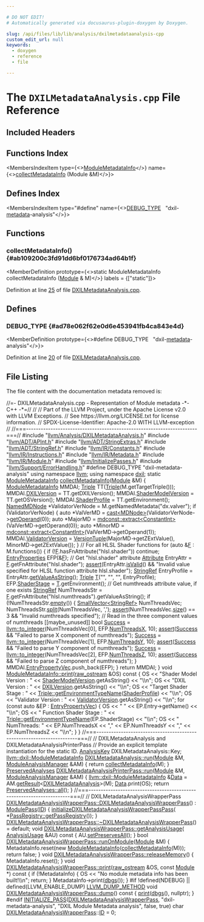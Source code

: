 ```yaml
---

# DO NOT EDIT!
# Automatically generated via docusaurus-plugin-doxygen by Doxygen.

slug: /api/files/lib/lib/analysis/dxilmetadataanalysis-cpp
custom_edit_url: null
keywords:
  - doxygen
  - reference
  - file

---
```





# The `DXILMetadataAnalysis.cpp` File Reference

<DoxygenPage pluginConfig={pluginConfig}>



## Included Headers

<IncludesList>
<IncludesListItem
  filePath="llvm/Analysis/DXILMetadataAnalysis.h"
  permalink="/docs/api/files/include/include/llvm/include/llvm/analysis/dxilmetadataanalysis-h"
  isLocal="true" />
<IncludesListItem
  filePath="llvm/ADT/APInt.h"
  permalink="/docs/api/files/include/include/llvm/include/llvm/adt/apint-h"
  isLocal="true" />
<IncludesListItem
  filePath="llvm/ADT/StringExtras.h"
  permalink="/docs/api/files/include/include/llvm/include/llvm/adt/stringextras-h"
  isLocal="true" />
<IncludesListItem
  filePath="llvm/ADT/StringRef.h"
  permalink="/docs/api/files/include/include/llvm/include/llvm/adt/stringref-h"
  isLocal="true" />
<IncludesListItem
  filePath="llvm/IR/Constants.h"
  permalink="/docs/api/files/include/include/llvm/include/llvm/ir/constants-h"
  isLocal="true" />
<IncludesListItem
  filePath="llvm/IR/Instructions.h"
  permalink="/docs/api/files/include/include/llvm/include/llvm/ir/instructions-h"
  isLocal="true" />
<IncludesListItem
  filePath="llvm/IR/Metadata.h"
  permalink="/docs/api/files/include/include/llvm/include/llvm/ir/metadata-h"
  isLocal="true" />
<IncludesListItem
  filePath="llvm/IR/Module.h"
  permalink="/docs/api/files/include/include/llvm/include/llvm/ir/module-h"
  isLocal="true" />
<IncludesListItem
  filePath="llvm/InitializePasses.h"
  permalink="/docs/api/files/include/include/llvm/initializepasses-h"
  isLocal="true" />
<IncludesListItem
  filePath="llvm/Support/ErrorHandling.h"
  permalink="/docs/api/files/include/include/llvm/include/llvm/support/errorhandling-h"
  isLocal="true" />
</IncludesList>

## Functions Index

<MembersIndex>

<MembersIndexItem
  type={<><a href="/docs/api/structs/llvm/dxil/modulemetadatainfo">ModuleMetadataInfo</a></>}
  name={<><a href="#ab109200c3fd91dd6bf0176734ad64b1f">collectMetadataInfo</a> (Module &amp;M)</>}>
</MembersIndexItem>

</MembersIndex>

## Defines Index

<MembersIndex>

<MembersIndexItem
  type="#define"
  name={<><a href="#ad78e062f62e0d6e453941fb4ca843e4d">DEBUG&#95;TYPE</a>&nbsp;&nbsp;&nbsp;&quot;dxil-<a href="/docs/api/files/lib/lib/target/lib/target/amdgpu/amdgpuannotateuniformvalues-cpp/#a3cd36c33be3dfbc64aa6da755a47e6b1">metadata</a>-analysis&quot;</>}>
</MembersIndexItem>

</MembersIndex>


<SectionDefinition>

## Functions

### collectMetadataInfo() {#ab109200c3fd91dd6bf0176734ad64b1f}

<MemberDefinition
  prototype={<>static ModuleMetadataInfo collectMetadataInfo (<a href="/docs/api/classes/llvm/module">Module</a> &amp; M)</>}
  labels = {["static"]}>

Definition at line <a href="#l00025">25</a> of file <a href="/docs/api/files/lib/lib/analysis/dxilmetadataanalysis-cpp">DXILMetadataAnalysis.cpp</a>.
</MemberDefinition>

</SectionDefinition>

<SectionDefinition>

## Defines

### DEBUG&#95;TYPE {#ad78e062f62e0d6e453941fb4ca843e4d}

<MemberDefinition
  prototype={<>#define DEBUG&#95;TYPE&nbsp;&nbsp;&nbsp;&quot;dxil-<a href="/docs/api/files/lib/lib/target/lib/target/amdgpu/amdgpuannotateuniformvalues-cpp/#a3cd36c33be3dfbc64aa6da755a47e6b1">metadata</a>-analysis&quot;</>}>

Definition at line <a href="#l00020">20</a> of file <a href="/docs/api/files/lib/lib/analysis/dxilmetadataanalysis-cpp">DXILMetadataAnalysis.cpp</a>.
</MemberDefinition>

</SectionDefinition>

## File Listing

The file content with the documentation metadata removed is:

<ProgramListing>

<Link id="l00001" /><CodeLine lineNumber="1"><Highlight kind="comment">//=- DXILMetadataAnalysis.cpp - Representation of Module metadata -&#42;- C++ -&#42;=//</Highlight><Highlight kind="normal"></Highlight></CodeLine>
<Link id="l00002" /><CodeLine lineNumber="2"><Highlight kind="normal"></Highlight><Highlight kind="comment">//</Highlight><Highlight kind="normal"></Highlight></CodeLine>
<Link id="l00003" /><CodeLine lineNumber="3"><Highlight kind="normal"></Highlight><Highlight kind="comment">// Part of the LLVM Project, under the Apache License v2.0 with LLVM Exceptions.</Highlight><Highlight kind="normal"></Highlight></CodeLine>
<Link id="l00004" /><CodeLine lineNumber="4"><Highlight kind="normal"></Highlight><Highlight kind="comment">// See https://llvm.org/LICENSE.txt for license information.</Highlight><Highlight kind="normal"></Highlight></CodeLine>
<Link id="l00005" /><CodeLine lineNumber="5"><Highlight kind="normal"></Highlight><Highlight kind="comment">// SPDX-License-Identifier: Apache-2.0 WITH LLVM-exception</Highlight><Highlight kind="normal"></Highlight></CodeLine>
<Link id="l00006" /><CodeLine lineNumber="6"><Highlight kind="normal"></Highlight><Highlight kind="comment">//</Highlight><Highlight kind="normal"></Highlight></CodeLine>
<Link id="l00007" /><CodeLine lineNumber="7"><Highlight kind="normal"></Highlight><Highlight kind="comment">//===----------------------------------------------------------------------===//</Highlight><Highlight kind="normal"></Highlight></CodeLine>
<Link id="l00008" /><CodeLine lineNumber="8"><Highlight kind="normal"></Highlight></CodeLine>
<Link id="l00009" /><CodeLine lineNumber="9"><Highlight kind="normal"></Highlight><Highlight kind="preprocessor">#include &quot;<a href="/docs/api/files/include/include/llvm/include/llvm/analysis/dxilmetadataanalysis-h">llvm/Analysis/DXILMetadataAnalysis.h</a>&quot;</Highlight><Highlight kind="normal"></Highlight></CodeLine>
<Link id="l00010" /><CodeLine lineNumber="10"><Highlight kind="normal"></Highlight><Highlight kind="preprocessor">#include &quot;<a href="/docs/api/files/include/include/llvm/include/llvm/adt/apint-h">llvm/ADT/APInt.h</a>&quot;</Highlight><Highlight kind="normal"></Highlight></CodeLine>
<Link id="l00011" /><CodeLine lineNumber="11"><Highlight kind="normal"></Highlight><Highlight kind="preprocessor">#include &quot;<a href="/docs/api/files/include/include/llvm/include/llvm/adt/stringextras-h">llvm/ADT/StringExtras.h</a>&quot;</Highlight><Highlight kind="normal"></Highlight></CodeLine>
<Link id="l00012" /><CodeLine lineNumber="12"><Highlight kind="normal"></Highlight><Highlight kind="preprocessor">#include &quot;<a href="/docs/api/files/include/include/llvm/include/llvm/adt/stringref-h">llvm/ADT/StringRef.h</a>&quot;</Highlight><Highlight kind="normal"></Highlight></CodeLine>
<Link id="l00013" /><CodeLine lineNumber="13"><Highlight kind="normal"></Highlight><Highlight kind="preprocessor">#include &quot;<a href="/docs/api/files/include/include/llvm/include/llvm/ir/constants-h">llvm/IR/Constants.h</a>&quot;</Highlight><Highlight kind="normal"></Highlight></CodeLine>
<Link id="l00014" /><CodeLine lineNumber="14"><Highlight kind="normal"></Highlight><Highlight kind="preprocessor">#include &quot;<a href="/docs/api/files/include/include/llvm/include/llvm/ir/instructions-h">llvm/IR/Instructions.h</a>&quot;</Highlight><Highlight kind="normal"></Highlight></CodeLine>
<Link id="l00015" /><CodeLine lineNumber="15"><Highlight kind="normal"></Highlight><Highlight kind="preprocessor">#include &quot;<a href="/docs/api/files/include/include/llvm/include/llvm/ir/metadata-h">llvm/IR/Metadata.h</a>&quot;</Highlight><Highlight kind="normal"></Highlight></CodeLine>
<Link id="l00016" /><CodeLine lineNumber="16"><Highlight kind="normal"></Highlight><Highlight kind="preprocessor">#include &quot;<a href="/docs/api/files/include/include/llvm/include/llvm/ir/module-h">llvm/IR/Module.h</a>&quot;</Highlight><Highlight kind="normal"></Highlight></CodeLine>
<Link id="l00017" /><CodeLine lineNumber="17"><Highlight kind="normal"></Highlight><Highlight kind="preprocessor">#include &quot;<a href="/docs/api/files/include/include/llvm/initializepasses-h">llvm/InitializePasses.h</a>&quot;</Highlight><Highlight kind="normal"></Highlight></CodeLine>
<Link id="l00018" /><CodeLine lineNumber="18"><Highlight kind="normal"></Highlight><Highlight kind="preprocessor">#include &quot;<a href="/docs/api/files/include/include/llvm/include/llvm/support/errorhandling-h">llvm/Support/ErrorHandling.h</a>&quot;</Highlight><Highlight kind="normal"></Highlight></CodeLine>
<Link id="l00019" /><CodeLine lineNumber="19"><Highlight kind="normal"></Highlight></CodeLine>
<Link id="l00020" /><CodeLine lineNumber="20" lineLink="#ad78e062f62e0d6e453941fb4ca843e4d"><Highlight kind="normal"></Highlight><Highlight kind="preprocessor">#define DEBUG&#95;TYPE &quot;dxil-metadata-analysis&quot;</Highlight><Highlight kind="normal"></Highlight></CodeLine>
<Link id="l00021" /><CodeLine lineNumber="21"><Highlight kind="normal"></Highlight></CodeLine>
<Link id="l00022" /><CodeLine lineNumber="22"><Highlight kind="normal"></Highlight><Highlight kind="keyword">using namespace </Highlight><Highlight kind="normal"><a href="/docs/api/namespaces/llvm">llvm</a>;</Highlight></CodeLine>
<Link id="l00023" /><CodeLine lineNumber="23"><Highlight kind="normal"></Highlight><Highlight kind="keyword">using namespace </Highlight><Highlight kind="normal"><a href="/docs/api/namespaces/llvm/dxil">dxil</a>;</Highlight></CodeLine>
<Link id="l00024" /><CodeLine lineNumber="24"><Highlight kind="normal"></Highlight></CodeLine>
<Link id="l00025" /><CodeLine lineNumber="25" lineLink="#ab109200c3fd91dd6bf0176734ad64b1f"><Highlight kind="normal"></Highlight><Highlight kind="keyword">static</Highlight><Highlight kind="normal"> <a href="/docs/api/structs/llvm/dxil/modulemetadatainfo">ModuleMetadataInfo</a> <a href="#ab109200c3fd91dd6bf0176734ad64b1f">collectMetadataInfo</a>(<a href="/docs/api/classes/llvm/module">Module</a> &amp;M) &#123;</Highlight></CodeLine>
<Link id="l00026" /><CodeLine lineNumber="26"><Highlight kind="normal">  <a href="/docs/api/structs/llvm/dxil/modulemetadatainfo">ModuleMetadataInfo</a> MMDAI;</Highlight></CodeLine>
<Link id="l00027" /><CodeLine lineNumber="27"><Highlight kind="normal">  <a href="/docs/api/classes/llvm/triple">Triple</a> TT(<a href="/docs/api/classes/llvm/triple">Triple</a>(M.getTargetTriple()));</Highlight></CodeLine>
<Link id="l00028" /><CodeLine lineNumber="28"><Highlight kind="normal">  MMDAI.<a href="/docs/api/structs/llvm/dxil/modulemetadatainfo/#a4a62d160380d89f3f82498f97b8d3a72">DXILVersion</a> = TT.getDXILVersion();</Highlight></CodeLine>
<Link id="l00029" /><CodeLine lineNumber="29"><Highlight kind="normal">  MMDAI.<a href="/docs/api/structs/llvm/dxil/modulemetadatainfo/#a72d75f84e6099e4c6bb067bfd824286d">ShaderModelVersion</a> = TT.getOSVersion();</Highlight></CodeLine>
<Link id="l00030" /><CodeLine lineNumber="30"><Highlight kind="normal">  MMDAI.<a href="/docs/api/structs/llvm/dxil/modulemetadatainfo/#a6bad270d95b4ab28934581322924b837">ShaderProfile</a> = TT.getEnvironment();</Highlight></CodeLine>
<Link id="l00031" /><CodeLine lineNumber="31"><Highlight kind="normal">  <a href="/docs/api/classes/llvm/namedmdnode">NamedMDNode</a> &#42;ValidatorVerNode = M.getNamedMetadata(</Highlight><Highlight kind="stringliteral">&quot;dx.valver&quot;</Highlight><Highlight kind="normal">);</Highlight></CodeLine>
<Link id="l00032" /><CodeLine lineNumber="32"><Highlight kind="normal">  </Highlight><Highlight kind="keywordflow">if</Highlight><Highlight kind="normal"> (ValidatorVerNode) &#123;</Highlight></CodeLine>
<Link id="l00033" /><CodeLine lineNumber="33"><Highlight kind="normal">    </Highlight><Highlight kind="keyword">auto</Highlight><Highlight kind="normal"> &#42;ValVerMD = <a href="/docs/api/namespaces/llvm/#ac4fc845f5ed92de63cd4474f128f5fc5">cast&lt;MDNode&gt;</a>(ValidatorVerNode-&gt;<a href="/docs/api/classes/llvm/namedmdnode/#aa24b566603d206b0e74bf63daf521078">getOperand</a>(0));</Highlight></CodeLine>
<Link id="l00034" /><CodeLine lineNumber="34"><Highlight kind="normal">    </Highlight><Highlight kind="keyword">auto</Highlight><Highlight kind="normal"> &#42;MajorMD = <a href="/docs/api/namespaces/llvm/mdconst/#ad938857d6c6603847adf3a8cbe403d17">mdconst::extract&lt;ConstantInt&gt;</a>(ValVerMD-&gt;getOperand(0));</Highlight></CodeLine>
<Link id="l00035" /><CodeLine lineNumber="35"><Highlight kind="normal">    </Highlight><Highlight kind="keyword">auto</Highlight><Highlight kind="normal"> &#42;MinorMD = <a href="/docs/api/namespaces/llvm/mdconst/#ad938857d6c6603847adf3a8cbe403d17">mdconst::extract&lt;ConstantInt&gt;</a>(ValVerMD-&gt;getOperand(1));</Highlight></CodeLine>
<Link id="l00036" /><CodeLine lineNumber="36"><Highlight kind="normal">    MMDAI.<a href="/docs/api/structs/llvm/dxil/modulemetadatainfo/#afc9afd91bef9017b2e5b78eaf16f0d6a">ValidatorVersion</a> =</Highlight></CodeLine>
<Link id="l00037" /><CodeLine lineNumber="37"><Highlight kind="normal">        <a href="/docs/api/classes/llvm/versiontuple">VersionTuple</a>(MajorMD-&gt;getZExtValue(), MinorMD-&gt;getZExtValue());</Highlight></CodeLine>
<Link id="l00038" /><CodeLine lineNumber="38"><Highlight kind="normal">  &#125;</Highlight></CodeLine>
<Link id="l00039" /><CodeLine lineNumber="39"><Highlight kind="normal"></Highlight></CodeLine>
<Link id="l00040" /><CodeLine lineNumber="40"><Highlight kind="normal">  </Highlight><Highlight kind="comment">// For all HLSL Shader functions</Highlight><Highlight kind="normal"></Highlight></CodeLine>
<Link id="l00041" /><CodeLine lineNumber="41"><Highlight kind="normal">  </Highlight><Highlight kind="keywordflow">for</Highlight><Highlight kind="normal"> (</Highlight><Highlight kind="keyword">auto</Highlight><Highlight kind="normal"> &amp;<a href="/docs/api/files/lib/lib/support/md5-cpp/#a96d73bbd7af15cb1fc38c3f4a3bd82e9">F</a> : M.functions()) &#123;</Highlight></CodeLine>
<Link id="l00042" /><CodeLine lineNumber="42"><Highlight kind="normal">    </Highlight><Highlight kind="keywordflow">if</Highlight><Highlight kind="normal"> (!<a href="/docs/api/files/lib/lib/support/md5-cpp/#a96d73bbd7af15cb1fc38c3f4a3bd82e9">F</a>.hasFnAttribute(</Highlight><Highlight kind="stringliteral">&quot;hlsl.shader&quot;</Highlight><Highlight kind="normal">))</Highlight></CodeLine>
<Link id="l00043" /><CodeLine lineNumber="43"><Highlight kind="normal">      </Highlight><Highlight kind="keywordflow">continue</Highlight><Highlight kind="normal">;</Highlight></CodeLine>
<Link id="l00044" /><CodeLine lineNumber="44"><Highlight kind="normal"></Highlight></CodeLine>
<Link id="l00045" /><CodeLine lineNumber="45"><Highlight kind="normal">    <a href="/docs/api/structs/llvm/dxil/entryproperties">EntryProperties</a> EFP(&amp;<a href="/docs/api/files/lib/lib/support/md5-cpp/#a96d73bbd7af15cb1fc38c3f4a3bd82e9">F</a>);</Highlight></CodeLine>
<Link id="l00046" /><CodeLine lineNumber="46"><Highlight kind="normal">    </Highlight><Highlight kind="comment">// Get &quot;hlsl.shader&quot; attribute</Highlight><Highlight kind="normal"></Highlight></CodeLine>
<Link id="l00047" /><CodeLine lineNumber="47"><Highlight kind="normal">    <a href="/docs/api/classes/llvm/attribute">Attribute</a> EntryAttr = <a href="/docs/api/files/lib/lib/support/md5-cpp/#a96d73bbd7af15cb1fc38c3f4a3bd82e9">F</a>.getFnAttribute(</Highlight><Highlight kind="stringliteral">&quot;hlsl.shader&quot;</Highlight><Highlight kind="normal">);</Highlight></CodeLine>
<Link id="l00048" /><CodeLine lineNumber="48"><Highlight kind="normal">    <a href="/docs/api/files/lib/lib/target/lib/target/amdgpu/silowercontrolflow-cpp/#a4868c5d81c5ccc98c47aeab6244346a0">assert</a>(EntryAttr.<a href="/docs/api/classes/llvm/attribute/#adf4d22686e85732b2fef71e3c45531c6">isValid</a>() &amp;&amp;</Highlight></CodeLine>
<Link id="l00049" /><CodeLine lineNumber="49"><Highlight kind="normal">           </Highlight><Highlight kind="stringliteral">&quot;Invalid value specified for HLSL function attribute hlsl.shader&quot;</Highlight><Highlight kind="normal">);</Highlight></CodeLine>
<Link id="l00050" /><CodeLine lineNumber="50"><Highlight kind="normal">    <a href="/docs/api/classes/llvm/stringref">StringRef</a> EntryProfile = EntryAttr.<a href="/docs/api/classes/llvm/attribute/#a968930aea9d9efa8d46dd890fce75643">getValueAsString</a>();</Highlight></CodeLine>
<Link id="l00051" /><CodeLine lineNumber="51"><Highlight kind="normal">    <a href="/docs/api/classes/llvm/triple">Triple</a> <a href="/docs/api/files/lib/lib/target/lib/target/mips/mips16isellowering-cpp/#a0acb682b8260ab1c60b918599864e2e5">T</a>(</Highlight><Highlight kind="stringliteral">&quot;&quot;</Highlight><Highlight kind="normal">, </Highlight><Highlight kind="stringliteral">&quot;&quot;</Highlight><Highlight kind="normal">, </Highlight><Highlight kind="stringliteral">&quot;&quot;</Highlight><Highlight kind="normal">, EntryProfile);</Highlight></CodeLine>
<Link id="l00052" /><CodeLine lineNumber="52"><Highlight kind="normal">    EFP.<a href="/docs/api/structs/llvm/dxil/entryproperties/#a8f7e5382c4c1f46067fd94da29fcf7ec">ShaderStage</a> = <a href="/docs/api/files/lib/lib/target/lib/target/mips/mips16isellowering-cpp/#a0acb682b8260ab1c60b918599864e2e5">T</a>.getEnvironment();</Highlight></CodeLine>
<Link id="l00053" /><CodeLine lineNumber="53"><Highlight kind="normal">    </Highlight><Highlight kind="comment">// Get numthreads attribute value, if one exists</Highlight><Highlight kind="normal"></Highlight></CodeLine>
<Link id="l00054" /><CodeLine lineNumber="54"><Highlight kind="normal">    <a href="/docs/api/classes/llvm/stringref">StringRef</a> NumThreadsStr =</Highlight></CodeLine>
<Link id="l00055" /><CodeLine lineNumber="55"><Highlight kind="normal">        <a href="/docs/api/files/lib/lib/support/md5-cpp/#a96d73bbd7af15cb1fc38c3f4a3bd82e9">F</a>.getFnAttribute(</Highlight><Highlight kind="stringliteral">&quot;hlsl.numthreads&quot;</Highlight><Highlight kind="normal">).getValueAsString();</Highlight></CodeLine>
<Link id="l00056" /><CodeLine lineNumber="56"><Highlight kind="normal">    </Highlight><Highlight kind="keywordflow">if</Highlight><Highlight kind="normal"> (!NumThreadsStr.<a href="/docs/api/classes/llvm/stringref/#a2dc80c585ad5882da8cae7b5968f7e74">empty</a>()) &#123;</Highlight></CodeLine>
<Link id="l00057" /><CodeLine lineNumber="57"><Highlight kind="normal">      <a href="/docs/api/classes/llvm/smallvector">SmallVector&lt;StringRef&gt;</a> NumThreadsVec;</Highlight></CodeLine>
<Link id="l00058" /><CodeLine lineNumber="58"><Highlight kind="normal">      NumThreadsStr.<a href="/docs/api/classes/llvm/stringref/#a0320b2a5a6d440bf4479a02e78cf5ca7">split</a>(NumThreadsVec, </Highlight><Highlight kind="charliteral">&#39;,&#39;</Highlight><Highlight kind="normal">);</Highlight></CodeLine>
<Link id="l00059" /><CodeLine lineNumber="59"><Highlight kind="normal">      <a href="/docs/api/files/lib/lib/target/lib/target/amdgpu/silowercontrolflow-cpp/#a4868c5d81c5ccc98c47aeab6244346a0">assert</a>(NumThreadsVec.<a href="/docs/api/classes/llvm/smallvectortemplatecommon/#a1c479a8c434377c2b8cb056bdfdfc201">size</a>() == 3 &amp;&amp; </Highlight><Highlight kind="stringliteral">&quot;Invalid numthreads specified&quot;</Highlight><Highlight kind="normal">);</Highlight></CodeLine>
<Link id="l00060" /><CodeLine lineNumber="60"><Highlight kind="normal">      </Highlight><Highlight kind="comment">// Read in the three component values of numthreads</Highlight><Highlight kind="normal"></Highlight></CodeLine>
<Link id="l00061" /><CodeLine lineNumber="61"><Highlight kind="normal">      &#91;&#91;maybe&#95;unused&#93;&#93; </Highlight><Highlight kind="keywordtype">bool</Highlight><Highlight kind="normal"> <a href="/docs/api/files/lib/lib/target/lib/target/aarch64/lib/target/aarch64/disassembler/aarch64disassembler-cpp/#abdb086b34295fb7aa09493c62d798465">Success</a> =</Highlight></CodeLine>
<Link id="l00062" /><CodeLine lineNumber="62"><Highlight kind="normal">          <a href="/docs/api/namespaces/llvm/#ae03f2b6a02fc9092755ba3a6cf6d2446">llvm::to&#95;integer</a>(NumThreadsVec&#91;0&#93;, EFP.<a href="/docs/api/structs/llvm/dxil/entryproperties/#ade0e0b49d3f1bf9679cf66b2f9735fa7">NumThreadsX</a>, 10);</Highlight></CodeLine>
<Link id="l00063" /><CodeLine lineNumber="63"><Highlight kind="normal">      <a href="/docs/api/files/lib/lib/target/lib/target/amdgpu/silowercontrolflow-cpp/#a4868c5d81c5ccc98c47aeab6244346a0">assert</a>(<a href="/docs/api/files/lib/lib/target/lib/target/aarch64/lib/target/aarch64/disassembler/aarch64disassembler-cpp/#abdb086b34295fb7aa09493c62d798465">Success</a> &amp;&amp; </Highlight><Highlight kind="stringliteral">&quot;Failed to parse X component of numthreads&quot;</Highlight><Highlight kind="normal">);</Highlight></CodeLine>
<Link id="l00064" /><CodeLine lineNumber="64"><Highlight kind="normal">      <a href="/docs/api/files/lib/lib/target/lib/target/aarch64/lib/target/aarch64/disassembler/aarch64disassembler-cpp/#abdb086b34295fb7aa09493c62d798465">Success</a> = <a href="/docs/api/namespaces/llvm/#ae03f2b6a02fc9092755ba3a6cf6d2446">llvm::to&#95;integer</a>(NumThreadsVec&#91;1&#93;, EFP.<a href="/docs/api/structs/llvm/dxil/entryproperties/#a98a4f2999870589f7178bb38c9f154c3">NumThreadsY</a>, 10);</Highlight></CodeLine>
<Link id="l00065" /><CodeLine lineNumber="65"><Highlight kind="normal">      <a href="/docs/api/files/lib/lib/target/lib/target/amdgpu/silowercontrolflow-cpp/#a4868c5d81c5ccc98c47aeab6244346a0">assert</a>(<a href="/docs/api/files/lib/lib/target/lib/target/aarch64/lib/target/aarch64/disassembler/aarch64disassembler-cpp/#abdb086b34295fb7aa09493c62d798465">Success</a> &amp;&amp; </Highlight><Highlight kind="stringliteral">&quot;Failed to parse Y component of numthreads&quot;</Highlight><Highlight kind="normal">);</Highlight></CodeLine>
<Link id="l00066" /><CodeLine lineNumber="66"><Highlight kind="normal">      <a href="/docs/api/files/lib/lib/target/lib/target/aarch64/lib/target/aarch64/disassembler/aarch64disassembler-cpp/#abdb086b34295fb7aa09493c62d798465">Success</a> = <a href="/docs/api/namespaces/llvm/#ae03f2b6a02fc9092755ba3a6cf6d2446">llvm::to&#95;integer</a>(NumThreadsVec&#91;2&#93;, EFP.<a href="/docs/api/structs/llvm/dxil/entryproperties/#a2e0923085a5fa269be7f889ebfd77519">NumThreadsZ</a>, 10);</Highlight></CodeLine>
<Link id="l00067" /><CodeLine lineNumber="67"><Highlight kind="normal">      <a href="/docs/api/files/lib/lib/target/lib/target/amdgpu/silowercontrolflow-cpp/#a4868c5d81c5ccc98c47aeab6244346a0">assert</a>(<a href="/docs/api/files/lib/lib/target/lib/target/aarch64/lib/target/aarch64/disassembler/aarch64disassembler-cpp/#abdb086b34295fb7aa09493c62d798465">Success</a> &amp;&amp; </Highlight><Highlight kind="stringliteral">&quot;Failed to parse Z component of numthreads&quot;</Highlight><Highlight kind="normal">);</Highlight></CodeLine>
<Link id="l00068" /><CodeLine lineNumber="68"><Highlight kind="normal">    &#125;</Highlight></CodeLine>
<Link id="l00069" /><CodeLine lineNumber="69"><Highlight kind="normal">    MMDAI.<a href="/docs/api/structs/llvm/dxil/modulemetadatainfo/#aff85239033e722633887ccf83cd0f6ce">EntryPropertyVec</a>.push&#95;back(EFP);</Highlight></CodeLine>
<Link id="l00070" /><CodeLine lineNumber="70"><Highlight kind="normal">  &#125;</Highlight></CodeLine>
<Link id="l00071" /><CodeLine lineNumber="71"><Highlight kind="normal">  </Highlight><Highlight kind="keywordflow">return</Highlight><Highlight kind="normal"> MMDAI;</Highlight></CodeLine>
<Link id="l00072" /><CodeLine lineNumber="72"><Highlight kind="normal">&#125;</Highlight></CodeLine>
<Link id="l00073" /><CodeLine lineNumber="73"><Highlight kind="normal"></Highlight></CodeLine>
<Link id="l00074" /><CodeLine lineNumber="74" lineLink="/docs/api/structs/llvm/dxil/modulemetadatainfo/#a89522dcd8c7e60779d4d260b48f921d6"><Highlight kind="normal"></Highlight><Highlight kind="keywordtype">void</Highlight><Highlight kind="normal"> <a href="/docs/api/structs/llvm/dxil/modulemetadatainfo/#a89522dcd8c7e60779d4d260b48f921d6">ModuleMetadataInfo::print</a>(<a href="/docs/api/classes/llvm/raw-ostream">raw&#95;ostream</a> &amp;OS)</Highlight><Highlight kind="keyword"> const </Highlight><Highlight kind="normal">&#123;</Highlight></CodeLine>
<Link id="l00075" /><CodeLine lineNumber="75"><Highlight kind="normal">  OS &lt;&lt; </Highlight><Highlight kind="stringliteral">&quot;Shader Model Version : &quot;</Highlight><Highlight kind="normal"> &lt;&lt; <a href="/docs/api/structs/llvm/dxil/modulemetadatainfo/#a72d75f84e6099e4c6bb067bfd824286d">ShaderModelVersion</a>.getAsString() &lt;&lt; </Highlight><Highlight kind="stringliteral">&quot;\\n&quot;</Highlight><Highlight kind="normal">;</Highlight></CodeLine>
<Link id="l00076" /><CodeLine lineNumber="76"><Highlight kind="normal">  OS &lt;&lt; </Highlight><Highlight kind="stringliteral">&quot;DXIL Version : &quot;</Highlight><Highlight kind="normal"> &lt;&lt; <a href="/docs/api/structs/llvm/dxil/modulemetadatainfo/#a4a62d160380d89f3f82498f97b8d3a72">DXILVersion</a>.getAsString() &lt;&lt; </Highlight><Highlight kind="stringliteral">&quot;\\n&quot;</Highlight><Highlight kind="normal">;</Highlight></CodeLine>
<Link id="l00077" /><CodeLine lineNumber="77"><Highlight kind="normal">  OS &lt;&lt; </Highlight><Highlight kind="stringliteral">&quot;Target Shader Stage : &quot;</Highlight><Highlight kind="normal"></Highlight></CodeLine>
<Link id="l00078" /><CodeLine lineNumber="78"><Highlight kind="normal">     &lt;&lt; <a href="/docs/api/classes/llvm/triple/#abb703efa7aa5bddf5875fe8f2517e787">Triple::getEnvironmentTypeName</a>(<a href="/docs/api/structs/llvm/dxil/modulemetadatainfo/#a6bad270d95b4ab28934581322924b837">ShaderProfile</a>) &lt;&lt; </Highlight><Highlight kind="stringliteral">&quot;\\n&quot;</Highlight><Highlight kind="normal">;</Highlight></CodeLine>
<Link id="l00079" /><CodeLine lineNumber="79"><Highlight kind="normal">  OS &lt;&lt; </Highlight><Highlight kind="stringliteral">&quot;Validator Version : &quot;</Highlight><Highlight kind="normal"> &lt;&lt; <a href="/docs/api/structs/llvm/dxil/modulemetadatainfo/#afc9afd91bef9017b2e5b78eaf16f0d6a">ValidatorVersion</a>.getAsString() &lt;&lt; </Highlight><Highlight kind="stringliteral">&quot;\\n&quot;</Highlight><Highlight kind="normal">;</Highlight></CodeLine>
<Link id="l00080" /><CodeLine lineNumber="80"><Highlight kind="normal">  </Highlight><Highlight kind="keywordflow">for</Highlight><Highlight kind="normal"> (</Highlight><Highlight kind="keyword">const</Highlight><Highlight kind="normal"> </Highlight><Highlight kind="keyword">auto</Highlight><Highlight kind="normal"> &amp;EP : <a href="/docs/api/structs/llvm/dxil/modulemetadatainfo/#aff85239033e722633887ccf83cd0f6ce">EntryPropertyVec</a>) &#123;</Highlight></CodeLine>
<Link id="l00081" /><CodeLine lineNumber="81"><Highlight kind="normal">    OS &lt;&lt; </Highlight><Highlight kind="stringliteral">&quot; &quot;</Highlight><Highlight kind="normal"> &lt;&lt; EP.Entry-&gt;getName() &lt;&lt; </Highlight><Highlight kind="stringliteral">&quot;\\n&quot;</Highlight><Highlight kind="normal">;</Highlight></CodeLine>
<Link id="l00082" /><CodeLine lineNumber="82"><Highlight kind="normal">    OS &lt;&lt; </Highlight><Highlight kind="stringliteral">&quot;  Function Shader Stage : &quot;</Highlight><Highlight kind="normal"></Highlight></CodeLine>
<Link id="l00083" /><CodeLine lineNumber="83"><Highlight kind="normal">       &lt;&lt; <a href="/docs/api/classes/llvm/triple/#abb703efa7aa5bddf5875fe8f2517e787">Triple::getEnvironmentTypeName</a>(EP.ShaderStage) &lt;&lt; </Highlight><Highlight kind="stringliteral">&quot;\\n&quot;</Highlight><Highlight kind="normal">;</Highlight></CodeLine>
<Link id="l00084" /><CodeLine lineNumber="84"><Highlight kind="normal">    OS &lt;&lt; </Highlight><Highlight kind="stringliteral">&quot;  NumThreads: &quot;</Highlight><Highlight kind="normal"> &lt;&lt; EP.NumThreadsX &lt;&lt; </Highlight><Highlight kind="stringliteral">&quot;,&quot;</Highlight><Highlight kind="normal"> &lt;&lt; EP.NumThreadsY &lt;&lt; </Highlight><Highlight kind="stringliteral">&quot;,&quot;</Highlight><Highlight kind="normal"></Highlight></CodeLine>
<Link id="l00085" /><CodeLine lineNumber="85"><Highlight kind="normal">       &lt;&lt; EP.NumThreadsZ &lt;&lt; </Highlight><Highlight kind="stringliteral">&quot;\\n&quot;</Highlight><Highlight kind="normal">;</Highlight></CodeLine>
<Link id="l00086" /><CodeLine lineNumber="86"><Highlight kind="normal">  &#125;</Highlight></CodeLine>
<Link id="l00087" /><CodeLine lineNumber="87"><Highlight kind="normal">&#125;</Highlight></CodeLine>
<Link id="l00088" /><CodeLine lineNumber="88"><Highlight kind="normal"></Highlight></CodeLine>
<Link id="l00089" /><CodeLine lineNumber="89"><Highlight kind="normal"></Highlight><Highlight kind="comment">//===----------------------------------------------------------------------===//</Highlight><Highlight kind="normal"></Highlight></CodeLine>
<Link id="l00090" /><CodeLine lineNumber="90"><Highlight kind="normal"></Highlight><Highlight kind="comment">// DXILMetadataAnalysis and DXILMetadataAnalysisPrinterPass</Highlight><Highlight kind="normal"></Highlight></CodeLine>
<Link id="l00091" /><CodeLine lineNumber="91"><Highlight kind="normal"></Highlight></CodeLine>
<Link id="l00092" /><CodeLine lineNumber="92"><Highlight kind="normal"></Highlight><Highlight kind="comment">// Provide an explicit template instantiation for the static ID.</Highlight><Highlight kind="normal"></Highlight></CodeLine>
<Link id="l00093" /><CodeLine lineNumber="93"><Highlight kind="normal"><a href="/docs/api/structs/llvm/analysiskey">AnalysisKey</a> DXILMetadataAnalysis::Key;</Highlight></CodeLine>
<Link id="l00094" /><CodeLine lineNumber="94"><Highlight kind="normal"></Highlight></CodeLine>
<Link id="l00095" /><CodeLine lineNumber="95"><Highlight kind="normal"><a href="/docs/api/structs/llvm/dxil/modulemetadatainfo">llvm::dxil::ModuleMetadataInfo</a></Highlight></CodeLine>
<Link id="l00096" /><CodeLine lineNumber="96" lineLink="/docs/api/classes/llvm/dxilmetadataanalysis/#a494a52305b8212849f76af9c26dd291f"><Highlight kind="normal"><a href="/docs/api/classes/llvm/dxilmetadataanalysis/#a494a52305b8212849f76af9c26dd291f">DXILMetadataAnalysis::run</a>(<a href="/docs/api/classes/llvm/module">Module</a> &amp;M, <a href="/docs/api/namespaces/llvm/#af9c9208365fd9ce11392b4d79485e259">ModuleAnalysisManager</a> &amp;AM) &#123;</Highlight></CodeLine>
<Link id="l00097" /><CodeLine lineNumber="97"><Highlight kind="normal">  </Highlight><Highlight kind="keywordflow">return</Highlight><Highlight kind="normal"> <a href="#ab109200c3fd91dd6bf0176734ad64b1f">collectMetadataInfo</a>(M);</Highlight></CodeLine>
<Link id="l00098" /><CodeLine lineNumber="98"><Highlight kind="normal">&#125;</Highlight></CodeLine>
<Link id="l00099" /><CodeLine lineNumber="99"><Highlight kind="normal"></Highlight></CodeLine>
<Link id="l00100" /><CodeLine lineNumber="100"><Highlight kind="normal"><a href="/docs/api/classes/llvm/preservedanalyses">PreservedAnalyses</a></Highlight></CodeLine>
<Link id="l00101" /><CodeLine lineNumber="101" lineLink="/docs/api/classes/llvm/dxilmetadataanalysisprinterpass/#a853a7e2cfb272918dbcf0f260f091598"><Highlight kind="normal"><a href="/docs/api/classes/llvm/dxilmetadataanalysisprinterpass/#a853a7e2cfb272918dbcf0f260f091598">DXILMetadataAnalysisPrinterPass::run</a>(<a href="/docs/api/classes/llvm/module">Module</a> &amp;M, <a href="/docs/api/namespaces/llvm/#af9c9208365fd9ce11392b4d79485e259">ModuleAnalysisManager</a> &amp;AM) &#123;</Highlight></CodeLine>
<Link id="l00102" /><CodeLine lineNumber="102"><Highlight kind="normal">  <a href="/docs/api/structs/llvm/dxil/modulemetadatainfo">llvm::dxil::ModuleMetadataInfo</a> &amp;<a href="/docs/api/namespaces/llvm/#aa20539e89704d20b98b97e9c3feac934">Data</a> = AM.<a href="/docs/api/classes/llvm/analysismanager/#aaab1fad63e4f3b8679469720a873fedd">getResult</a>&lt;<a href="/docs/api/classes/llvm/dxilmetadataanalysis">DXILMetadataAnalysis</a>&gt;(M);</Highlight></CodeLine>
<Link id="l00103" /><CodeLine lineNumber="103"><Highlight kind="normal"></Highlight></CodeLine>
<Link id="l00104" /><CodeLine lineNumber="104"><Highlight kind="normal">  <a href="/docs/api/namespaces/llvm/#aa20539e89704d20b98b97e9c3feac934">Data</a>.print(OS);</Highlight></CodeLine>
<Link id="l00105" /><CodeLine lineNumber="105"><Highlight kind="normal">  </Highlight><Highlight kind="keywordflow">return</Highlight><Highlight kind="normal"> <a href="/docs/api/classes/llvm/preservedanalyses/#a1258a1ff55557c27684010ebd7283712">PreservedAnalyses::all</a>();</Highlight></CodeLine>
<Link id="l00106" /><CodeLine lineNumber="106"><Highlight kind="normal">&#125;</Highlight></CodeLine>
<Link id="l00107" /><CodeLine lineNumber="107"><Highlight kind="normal"></Highlight></CodeLine>
<Link id="l00108" /><CodeLine lineNumber="108"><Highlight kind="normal"></Highlight><Highlight kind="comment">//===----------------------------------------------------------------------===//</Highlight><Highlight kind="normal"></Highlight></CodeLine>
<Link id="l00109" /><CodeLine lineNumber="109"><Highlight kind="normal"></Highlight><Highlight kind="comment">// DXILMetadataAnalysisWrapperPass</Highlight><Highlight kind="normal"></Highlight></CodeLine>
<Link id="l00110" /><CodeLine lineNumber="110"><Highlight kind="normal"></Highlight></CodeLine>
<Link id="l00111" /><CodeLine lineNumber="111" lineLink="/docs/api/classes/llvm/dxilmetadataanalysiswrapperpass/#ae4919c955018df24f7523c1e68263d9f"><Highlight kind="normal"><a href="/docs/api/classes/llvm/dxilmetadataanalysiswrapperpass/#ae4919c955018df24f7523c1e68263d9f">DXILMetadataAnalysisWrapperPass::DXILMetadataAnalysisWrapperPass</a>()</Highlight></CodeLine>
<Link id="l00112" /><CodeLine lineNumber="112"><Highlight kind="normal">    : <a href="/docs/api/classes/llvm/modulepass/#a723659a08d210f4f566887bda3f9f976">ModulePass</a>(<a href="/docs/api/classes/llvm/dxilmetadataanalysiswrapperpass/#a8a9cc4640f98b88eab5d29b04f1ae34f">ID</a>) &#123;</Highlight></CodeLine>
<Link id="l00113" /><CodeLine lineNumber="113"><Highlight kind="normal">  <a href="/docs/api/namespaces/llvm/#ad223da2d7ee25acbf8c7e3c2a2a2223f">initializeDXILMetadataAnalysisWrapperPassPass</a>(</Highlight></CodeLine>
<Link id="l00114" /><CodeLine lineNumber="114"><Highlight kind="normal">      &#42;<a href="/docs/api/classes/llvm/passregistry/#a05a729900b76c89e808c6c3094921b2f">PassRegistry::getPassRegistry</a>());</Highlight></CodeLine>
<Link id="l00115" /><CodeLine lineNumber="115"><Highlight kind="normal">&#125;</Highlight></CodeLine>
<Link id="l00116" /><CodeLine lineNumber="116"><Highlight kind="normal"></Highlight></CodeLine>
<Link id="l00117" /><CodeLine lineNumber="117"><Highlight kind="normal"><a href="/docs/api/classes/llvm/dxilmetadataanalysiswrapperpass/#a3a218ea1cedd02210d0911f9615345a3">DXILMetadataAnalysisWrapperPass::~DXILMetadataAnalysisWrapperPass</a>() = </Highlight><Highlight kind="keywordflow">default</Highlight><Highlight kind="normal">;</Highlight></CodeLine>
<Link id="l00118" /><CodeLine lineNumber="118"><Highlight kind="normal"></Highlight></CodeLine>
<Link id="l00119" /><CodeLine lineNumber="119" lineLink="/docs/api/classes/llvm/dxilmetadataanalysiswrapperpass/#a38a340dd3903748b4b0ac7a0d18aad7b"><Highlight kind="normal"></Highlight><Highlight kind="keywordtype">void</Highlight><Highlight kind="normal"> <a href="/docs/api/classes/llvm/dxilmetadataanalysiswrapperpass/#a38a340dd3903748b4b0ac7a0d18aad7b">DXILMetadataAnalysisWrapperPass::getAnalysisUsage</a>(</Highlight></CodeLine>
<Link id="l00120" /><CodeLine lineNumber="120"><Highlight kind="normal">    <a href="/docs/api/classes/llvm/analysisusage">AnalysisUsage</a> &amp;AU)</Highlight><Highlight kind="keyword"> const </Highlight><Highlight kind="normal">&#123;</Highlight></CodeLine>
<Link id="l00121" /><CodeLine lineNumber="121"><Highlight kind="normal">  AU.<a href="/docs/api/classes/llvm/analysisusage/#af22b06a6a4f9df80454071685a0d6a02">setPreservesAll</a>();</Highlight></CodeLine>
<Link id="l00122" /><CodeLine lineNumber="122"><Highlight kind="normal">&#125;</Highlight></CodeLine>
<Link id="l00123" /><CodeLine lineNumber="123"><Highlight kind="normal"></Highlight></CodeLine>
<Link id="l00124" /><CodeLine lineNumber="124" lineLink="/docs/api/classes/llvm/dxilmetadataanalysiswrapperpass/#aad12caa09b25a010f5f07a09cccc45b4"><Highlight kind="normal"></Highlight><Highlight kind="keywordtype">bool</Highlight><Highlight kind="normal"> <a href="/docs/api/classes/llvm/dxilmetadataanalysiswrapperpass/#aad12caa09b25a010f5f07a09cccc45b4">DXILMetadataAnalysisWrapperPass::runOnModule</a>(<a href="/docs/api/classes/llvm/module">Module</a> &amp;M) &#123;</Highlight></CodeLine>
<Link id="l00125" /><CodeLine lineNumber="125"><Highlight kind="normal">  MetadataInfo.reset(</Highlight><Highlight kind="keyword">new</Highlight><Highlight kind="normal"> <a href="/docs/api/structs/llvm/dxil/modulemetadatainfo">ModuleMetadataInfo</a>(<a href="#ab109200c3fd91dd6bf0176734ad64b1f">collectMetadataInfo</a>(M)));</Highlight></CodeLine>
<Link id="l00126" /><CodeLine lineNumber="126"><Highlight kind="normal">  </Highlight><Highlight kind="keywordflow">return</Highlight><Highlight kind="normal"> </Highlight><Highlight kind="keyword">false</Highlight><Highlight kind="normal">;</Highlight></CodeLine>
<Link id="l00127" /><CodeLine lineNumber="127"><Highlight kind="normal">&#125;</Highlight></CodeLine>
<Link id="l00128" /><CodeLine lineNumber="128"><Highlight kind="normal"></Highlight></CodeLine>
<Link id="l00129" /><CodeLine lineNumber="129" lineLink="/docs/api/classes/llvm/dxilmetadataanalysiswrapperpass/#ab0ecee03d4a21d82cdbbf9b5ff54dbb8"><Highlight kind="normal"></Highlight><Highlight kind="keywordtype">void</Highlight><Highlight kind="normal"> <a href="/docs/api/classes/llvm/dxilmetadataanalysiswrapperpass/#ab0ecee03d4a21d82cdbbf9b5ff54dbb8">DXILMetadataAnalysisWrapperPass::releaseMemory</a>() &#123; MetadataInfo.reset(); &#125;</Highlight></CodeLine>
<Link id="l00130" /><CodeLine lineNumber="130"><Highlight kind="normal"></Highlight></CodeLine>
<Link id="l00131" /><CodeLine lineNumber="131" lineLink="/docs/api/classes/llvm/dxilmetadataanalysiswrapperpass/#aeeee6a55f0e827d2b55c9a3c1719af30"><Highlight kind="normal"></Highlight><Highlight kind="keywordtype">void</Highlight><Highlight kind="normal"> <a href="/docs/api/classes/llvm/dxilmetadataanalysiswrapperpass/#aeeee6a55f0e827d2b55c9a3c1719af30">DXILMetadataAnalysisWrapperPass::print</a>(<a href="/docs/api/classes/llvm/raw-ostream">raw&#95;ostream</a> &amp;OS,</Highlight></CodeLine>
<Link id="l00132" /><CodeLine lineNumber="132"><Highlight kind="normal">                                            </Highlight><Highlight kind="keyword">const</Highlight><Highlight kind="normal"> <a href="/docs/api/classes/llvm/module">Module</a> &#42;)</Highlight><Highlight kind="keyword"> const </Highlight><Highlight kind="normal">&#123;</Highlight></CodeLine>
<Link id="l00133" /><CodeLine lineNumber="133"><Highlight kind="normal">  </Highlight><Highlight kind="keywordflow">if</Highlight><Highlight kind="normal"> (!MetadataInfo) &#123;</Highlight></CodeLine>
<Link id="l00134" /><CodeLine lineNumber="134"><Highlight kind="normal">    OS &lt;&lt; </Highlight><Highlight kind="stringliteral">&quot;No module metadata info has been built!\\n&quot;</Highlight><Highlight kind="normal">;</Highlight></CodeLine>
<Link id="l00135" /><CodeLine lineNumber="135"><Highlight kind="normal">    </Highlight><Highlight kind="keywordflow">return</Highlight><Highlight kind="normal">;</Highlight></CodeLine>
<Link id="l00136" /><CodeLine lineNumber="136"><Highlight kind="normal">  &#125;</Highlight></CodeLine>
<Link id="l00137" /><CodeLine lineNumber="137"><Highlight kind="normal">  MetadataInfo-&gt;print(<a href="/docs/api/namespaces/llvm/#a7c46c742c31be54870e2038048e6b391">dbgs</a>());</Highlight></CodeLine>
<Link id="l00138" /><CodeLine lineNumber="138"><Highlight kind="normal">&#125;</Highlight></CodeLine>
<Link id="l00139" /><CodeLine lineNumber="139"><Highlight kind="normal"></Highlight></CodeLine>
<Link id="l00140" /><CodeLine lineNumber="140"><Highlight kind="normal"></Highlight><Highlight kind="preprocessor">#if !defined(NDEBUG) || defined(LLVM&#95;ENABLE&#95;DUMP)</Highlight><Highlight kind="normal"></Highlight></CodeLine>
<Link id="l00141" /><CodeLine lineNumber="141"><Highlight kind="normal"><a href="/docs/api/files/include/include/llvm/include/llvm/support/compiler-h/#aa863693eef567397d9c292da5bf22d34">LLVM&#95;DUMP&#95;METHOD</a></Highlight></CodeLine>
<Link id="l00142" /><CodeLine lineNumber="142" lineLink="/docs/api/classes/llvm/dxilmetadataanalysiswrapperpass/#abb0685108f67d9c61030652f8b526f3c"><Highlight kind="normal"></Highlight><Highlight kind="keywordtype">void</Highlight><Highlight kind="normal"> <a href="/docs/api/classes/llvm/dxilmetadataanalysiswrapperpass/#abb0685108f67d9c61030652f8b526f3c">DXILMetadataAnalysisWrapperPass::dump</a>()</Highlight><Highlight kind="keyword"> const </Highlight><Highlight kind="normal">&#123; <a href="/docs/api/classes/llvm/dxilmetadataanalysiswrapperpass/#aeeee6a55f0e827d2b55c9a3c1719af30">print</a>(<a href="/docs/api/namespaces/llvm/#a7c46c742c31be54870e2038048e6b391">dbgs</a>(), </Highlight><Highlight kind="keyword">nullptr</Highlight><Highlight kind="normal">); &#125;</Highlight></CodeLine>
<Link id="l00143" /><CodeLine lineNumber="143"><Highlight kind="normal"></Highlight><Highlight kind="preprocessor">#endif</Highlight><Highlight kind="normal"></Highlight></CodeLine>
<Link id="l00144" /><CodeLine lineNumber="144"><Highlight kind="normal"></Highlight></CodeLine>
<Link id="l00145" /><CodeLine lineNumber="145"><Highlight kind="normal"><a href="/docs/api/files/include/include/llvm/passsupport-h/#af807c9595d50b45c0008924c4679c85c">INITIALIZE&#95;PASS</a>(<a href="/docs/api/classes/llvm/dxilmetadataanalysiswrapperpass">DXILMetadataAnalysisWrapperPass</a>, </Highlight><Highlight kind="stringliteral">&quot;dxil-metadata-analysis&quot;</Highlight><Highlight kind="normal">,</Highlight></CodeLine>
<Link id="l00146" /><CodeLine lineNumber="146"><Highlight kind="normal">                </Highlight><Highlight kind="stringliteral">&quot;DXIL Module Metadata analysis&quot;</Highlight><Highlight kind="normal">, </Highlight><Highlight kind="keyword">false</Highlight><Highlight kind="normal">, </Highlight><Highlight kind="keyword">true</Highlight><Highlight kind="normal">)</Highlight></CodeLine>
<Link id="l00147" /><CodeLine lineNumber="147"><Highlight kind="normal">char <a href="/docs/api/classes/llvm/dxilmetadataanalysiswrapperpass">DXILMetadataAnalysisWrapperPass</a>::<a href="/docs/api/namespaces/llvm/callingconv/#abdf8cf606905c10634e831390981b0ed">ID</a> = 0;</Highlight></CodeLine>

</ProgramListing>

</DoxygenPage>
